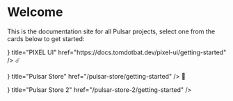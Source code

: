 
# Welcome
This is the documentation site for all Pulsar projects, select one from the cards below to get started:

<Cards>
	<Card
		icon={
			<svg
				xmlns="http://www.w3.org/2000/svg"
				viewBox="0 0 512 512"
				className="h-6 w-6 fill-current"
			>
				<path d="M224 80V432H448c8.8 0 16-7.2 16-16V96c0-8.8-7.2-16-16-16H224zM0 96C0 60.7 28.7 32 64 32H448c35.3 0 64 28.7 64 64V416c0 35.3-28.7 64-64 64H64c-35.3 0-64-28.7-64-64V96zm64 24c0 13.3 10.7 24 24 24h48c13.3 0 24-10.7 24-24s-10.7-24-24-24H88c-13.3 0-24 10.7-24 24zm24 72c-13.3 0-24 10.7-24 24s10.7 24 24 24h48c13.3 0 24-10.7 24-24s-10.7-24-24-24H88zM64 312c0 13.3 10.7 24 24 24h48c13.3 0 24-10.7 24-24s-10.7-24-24-24H88c-13.3 0-24 10.7-24 24z" />
			</svg>
		}
		title="PIXEL UI"
		href="https://docs.tomdotbat.dev/pixel-ui/getting-started"
	/>
	<Card
		icon={
			<p>☄️</p>
		}
		title="Pulsar Store"
		href="/pulsar-store/getting-started"
	/>
	<Card
		icon={
			<p>🗿</p>
		}
		title="Pulsar Store 2"
		href="/pulsar-store-2/getting-started"
	/>
</Cards>
